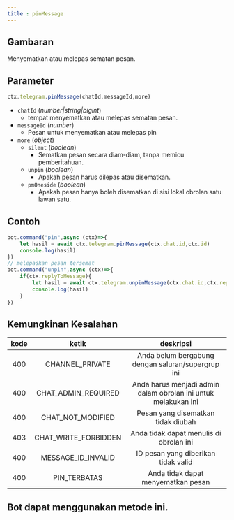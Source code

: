 ```yaml
---
title : pinMessage
---
```

## Gambaran
Menyematkan atau melepas sematan pesan.
## Parameter
```ts
ctx.telegram.pinMessage(chatId,messageId,more)
```
- `chatId` (_number|string|bigint_)
    - tempat menyematkan atau melepas sematan pesan.
- `messageId` (_number_)
    - Pesan untuk menyematkan atau melepas pin
- `more` (_object_)
    - `silent` (_boolean_)
        - Sematkan pesan secara diam-diam, tanpa memicu pemberitahuan.
    - `unpin` (_boolean_)
        - Apakah pesan harus dilepas atau disematkan.
    - `pmOneside` (_boolean_)
        - Apakah pesan hanya boleh disematkan di sisi lokal obrolan satu lawan satu.
## Contoh
```ts highlight=2,8
bot.command("pin",async (ctx)=>{
    let hasil = await ctx.telegram.pinMessage(ctx.chat.id,ctx.id)
    console.log(hasil)
})
// melepaskan pesan tersemat
bot.command("unpin",async (ctx)=>{
    if(ctx.replyToMessage){
        let hasil = await ctx.telegram.unpinMessage(ctx.chat.id,ctx.replyToMessage.id)
        console.log(hasil)
    }
})
```
## Kemungkinan Kesalahan
| kode | ketik | deskripsi |
| :---: | :---: | :------:|
| 400 | CHANNEL_PRIVATE | Anda belum bergabung dengan saluran/supergrup ini |
| 400 | CHAT_ADMIN_REQUIRED | Anda harus menjadi admin dalam obrolan ini untuk melakukan ini |
| 400 | CHAT_NOT_MODIFIED | Pesan yang disematkan tidak diubah |
| 403 | CHAT_WRITE_FORBIDDEN | Anda tidak dapat menulis di obrolan ini |
| 400 | MESSAGE_ID_INVALID | ID pesan yang diberikan tidak valid |
| 400 | PIN_TERBATAS | Anda tidak dapat menyematkan pesan |

## Bot dapat menggunakan metode ini.